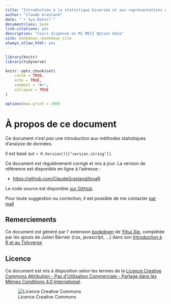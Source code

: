 ```yaml
--- 
title: "Introduction à la statistique bivariée et aux représentations graphiques avec R"
author: "Claude Grasland"
date: "`r Sys.Date()`"
documentclass: book
link-citations: yes
description: "Cours dispensé en M1 MECI Option Data"
site: bookdown::bookdown_site
always_allow_html: yes
---
```


```r
library(knitr)
library(tidyverse)

knitr::opts_chunk$set(
    cache = TRUE,
    echo = TRUE,
    comment = "#>",
    collapse = TRUE
)

options(max.print = 200)
```



# À propos de ce document {-}


Ce document *n'est pas* une introduction aux méthodes statistiques d'analyse de données.

Il est basé sur `r R.Version()[["version.string"]]`.

Ce document est régulièrement corrigé et mis à jour. La version de référence est disponible en ligne à l'adresse :

- [https://github.com/ClaudeGrasland/bivaR](https://github.com/ClaudeGrasland/bivaR)

Le code source est disponible [sur GitHub](https://github.com/ClaudeGrasland/bivaR).

Pour toute suggestion ou correction, il est possible de me contacter [par mail](mailto:claude.grasland@parisgeo.cnrs.fr)


## Remerciements {-}

Ce document est généré par l' extension [bookdown](https://bookdown.org/) de [Yihui Xie](https://yihui.name/), complétée par les ajouts de Julien Barnier (css, javascript, ...) dans son [Introduction à R et au Tidyverse](https://github.com/juba/tidyverse)

## Licence {-}

Ce document est mis à disposition selon les termes de la [Licence Creative Commons Attribution - Pas d’Utilisation Commerciale - Partage dans les Mêmes Conditions 4.0 International](http://creativecommons.org/licenses/by-nc-sa/4.0/).

![Licence Creative Commons](resources/icons/license_cc.png)




